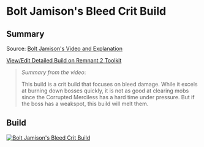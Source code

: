 
# Bolt Jamison's Bleed Crit Build

## Summary

Source: [Bolt Jamison's Video and Explanation](https://www.youtube.com/watch?v=4mFxYNfW6sg)

[View/Edit Detailed Build on Remnant 2 Toolkit](https://www.remnant2toolkit.com/builder?consumable=937h03%2Cv2usqs%2Ckfwizc%2Cxgdk68&archtype=5tkqdz%2Cd2qga5&skill=5jh6qr%2Cxpqq62&helm=abhqna&torso=ivwkr5&amulet=6sqyf9&ring=azy0pj%2C9siz0d%2C0k8d0g%2Cukufrn&weapon=8i85za%2Cl3zte1%2C46cwa6&trait=157qcj%3B10%2C3aqiq5%3B10%2Cosj7se%3B10%2C3ochlm%3B10%2Cdj8zx4%3B10%2Co6mx2t%3B10%2Cp4b2v6%3B10%2C6kxk5x%3B10%2Cdmizlm%3B10%2Cqcvmt0%3B10%2Cwgzz0q%3B5%2C7z3ejv%3B5&name=Bolt+Jamison%27s+Bleed+Crit+Build&mutator=n5zhws%2Cf32skd%2Cjyl055&legs=m16oqd&gloves=11wear&relic=4y2xb3&relicfragment=dp184t%2Cw5jmys%2Coszz4u&mod=tw8tbh%2C2y6xm7%2Cyedqs6&concoction=qj302c)

> _Summary from the video_:
>
> This build is a crit build that focuses on bleed damage. While it excels at burning down bosses quickly, it is not as good at clearing mobs since the Corrupted Merciless has a hard time under pressure. But if the boss has a weakspot, this build will melt them.

## Build

[![Bolt Jamison's Bleed Crit Build](https://d2sqltdcj8czo5.cloudfront.net/featured-builds/bolt_jamisons_bleed_crit.png)](https://www.remnant2toolkit.com/builder?consumable=937h03%2Cv2usqs%2Ckfwizc%2Cxgdk68&archtype=5tkqdz%2Cd2qga5&skill=5jh6qr%2Cxpqq62&helm=abhqna&torso=ivwkr5&amulet=6sqyf9&ring=azy0pj%2C9siz0d%2C0k8d0g%2Cukufrn&weapon=8i85za%2Cl3zte1%2C46cwa6&trait=157qcj%3B10%2C3aqiq5%3B10%2Cosj7se%3B10%2C3ochlm%3B10%2Cdj8zx4%3B10%2Co6mx2t%3B10%2Cp4b2v6%3B10%2C6kxk5x%3B10%2Cdmizlm%3B10%2Cqcvmt0%3B10%2Cwgzz0q%3B5%2C7z3ejv%3B5&name=Bolt+Jamison%27s+Bleed+Crit+Build&mutator=n5zhws%2Cf32skd%2Cjyl055&legs=m16oqd&gloves=11wear&relic=4y2xb3&relicfragment=dp184t%2Cw5jmys%2Coszz4u&mod=tw8tbh%2C2y6xm7%2Cyedqs6&concoction=qj302c)
